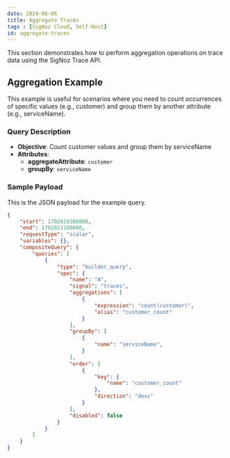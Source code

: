 ```yaml
---
date: 2024-06-06
title: Aggregate Traces
tags : [SigNoz Cloud, Self-Host]
id: aggregate-traces
---
```


This section demonstrates how to perform aggregation operations on trace data using the SigNoz Trace API.

## Aggregation Example

This example is useful for scenarios where you need to count occurrences of specific values (e.g., customer) and group them by another attribute (e.g., serviceName).

### Query Description

- **Objective**: Count customer values and group them by serviceName
- **Attributes**:
  - **aggregateAttribute**: `customer`
  - **groupBy**: `serviceName`

### Sample Payload

This is the JSON payload for the example query.

```json
{
    "start": 1702019380000,
    "end": 1702021180000,
    "requestType": "scalar",
    "variables": {},
    "compositeQuery": {
        "queries": [
            {
                "type": "builder_query",
                "spec": {
                    "name": "A",
                    "signal": "traces",
                    "aggregations": [
                        {
                            "expression": "count(customer)",
                            "alias": "customer_count"
                        }
                    ],
                    "groupBy": [
                        {
                            "name": "serviceName",
                        }
                    ],
                    "order": [
                        {
                            "key": {
                                "name": "customer_count"
                            },
                            "direction": "desc"
                        }
                    ],
                    "disabled": false
                }
            }
        ]
    }
}
```